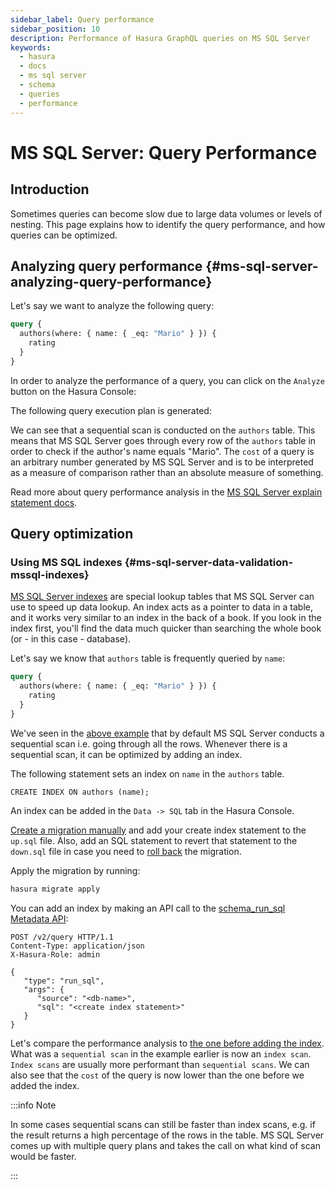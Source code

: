 ```yaml
---
sidebar_label: Query performance
sidebar_position: 10
description: Performance of Hasura GraphQL queries on MS SQL Server
keywords:
  - hasura
  - docs
  - ms sql server
  - schema
  - queries
  - performance
---
```



# MS SQL Server: Query Performance

## Introduction

Sometimes queries can become slow due to large data volumes or levels of nesting. This page explains how to identify the
query performance, and how queries can be optimized.

## Analyzing query performance {#ms-sql-server-analyzing-query-performance}

Let's say we want to analyze the following query:

```graphql
query {
  authors(where: { name: { _eq: "Mario" } }) {
    rating
  }
}
```

In order to analyze the performance of a query, you can click on the `Analyze` button on the Hasura Console:

<Thumbnail src="/img/queries/analyze-query.png" alt="Query analyze button on Hasura Console" width="800px" />

The following query execution plan is generated:

<Thumbnail
  src="/img/queries/query-analysis-before-index.png"
  alt="Execution plan for Hasura GraphQL query"
  width="800px"
/>

We can see that a sequential scan is conducted on the `authors` table. This means that MS SQL Server goes through every
row of the `authors` table in order to check if the author's name equals "Mario". The `cost` of a query is an arbitrary
number generated by MS SQL Server and is to be interpreted as a measure of comparison rather than an absolute measure of
something.

Read more about query performance analysis in the
[MS SQL Server explain statement docs](https://docs.microsoft.com/en-us/sql/t-sql/queries/explain-transact-sql?view=azure-sqldw-latest).

## Query optimization

### Using MS SQL indexes {#ms-sql-server-data-validation-mssql-indexes}

[MS SQL Server indexes](https://docs.microsoft.com/en-us/sql/relational-databases/indexes/indexes?view=sql-server-ver15)
are special lookup tables that MS SQL Server can use to speed up data lookup. An index acts as a pointer to data in a
table, and it works very similar to an index in the back of a book. If you look in the index first, you'll find the data
much quicker than searching the whole book (or - in this case - database).

Let's say we know that `authors` table is frequently queried by `name`:

```graphql
query {
  authors(where: { name: { _eq: "Mario" } }) {
    rating
  }
}
```

We've seen in the [above example](#ms-sql-server-analyzing-query-performance) that by default MS SQL Server conducts a
sequential scan i.e. going through all the rows. Whenever there is a sequential scan, it can be optimized by adding an
index.

The following statement sets an index on `name` in the `authors` table.

```plsql
CREATE INDEX ON authors (name);
```

<Tabs groupId="user-preference" className="api-tabs">
<TabItem value="console" label="Console">

An index can be added in the `Data -> SQL` tab in the Hasura Console.

</TabItem>
<TabItem value="cli" label="CLI">

[Create a migration manually](/migrations-metadata-seeds/manage-migrations.mdx#create-manual-migrations) and add your
create index statement to the `up.sql` file. Also, add an SQL statement to revert that statement to the `down.sql` file
in case you need to [roll back](/migrations-metadata-seeds/manage-migrations.mdx#roll-back-migrations) the migration.

Apply the migration by running:

```bash
hasura migrate apply
```

</TabItem>
<TabItem value="api" label="API">

You can add an index by making an API call to the
[schema_run_sql Metadata API](/api-reference/schema-api/run-sql.mdx#schema-run-sql):

```http
POST /v2/query HTTP/1.1
Content-Type: application/json
X-Hasura-Role: admin

{
   "type": "run_sql",
   "args": {
      "source": "<db-name>",
      "sql": "<create index statement>"
   }
}
```

</TabItem>
</Tabs>

Let's compare the performance analysis to [the one before adding the index](#ms-sql-server-analyzing-query-performance).
What was a `sequential scan` in the example earlier is now an `index scan`. `Index scans` are usually more performant
than `sequential scans`. We can also see that the `cost` of the query is now lower than the one before we added the
index.

<Thumbnail
  src="/img/queries/query-analysis-after-index.png"
  alt="Execution plan for Hasura GraphQL query"
  width="800px"
/>

:::info Note

In some cases sequential scans can still be faster than index scans, e.g. if the result returns a high percentage of the
rows in the table. MS SQL Server comes up with multiple query plans and takes the call on what kind of scan would be
faster.

:::
